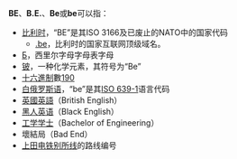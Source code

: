 {{Wiktionarypar|be}}
'''BE'''、'''B.E.'''、'''Be'''或'''be'''可以指：

*[[比利时|比利时]]，“BE”是其ISO 3166及已废止的NATO中的国家代码
**[[.be|.be]]，比利时的国家互联网顶级域名。
*[[Б|Б]]，西里尔字母字母表字母
*[[铍|铍]]，一种化学元素，其符号为“Be”
*[[十六進制|十六進制]]數[[190|190]]
*[[白俄罗斯语|白俄罗斯语]]，“be”是其[[ISO_639-1|ISO 639-1]]语言代码
*[[英國英語|英國英語]]（British English）
*[[黑人英语|黑人英语]]（Black English）
*[[工学学士|工学学士]]（Bachelor of Engineering）
*壞結局（Bad End）
*[[上田交通|上田电铁]][[别所线|别所线]]的路线编号

{{disambig|Cat=二字拉丁字母缩写消歧义}}